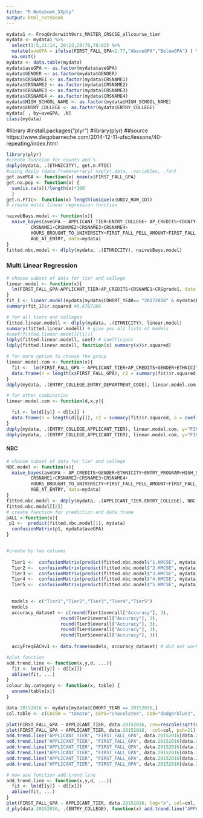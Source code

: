 ---
title: "R Notebook_XXply"
output: html_notebook
---

```{r}
mydata1 <- FreqOrderwith9crs_MASTER_CRSCSE_allcourse_tier
mydata <- mydata1 %>% 
  select(1:5,11:14, 20:23,29:70,78:82) %>% 
  mutate(aveGPA = ifelse(FIRST_FALL_GPA>2.77,"AboveGPA","BelowGPA") ) %>% 
  na.omit()
mydata <- data.table(mydata)
mydata$aveGPA <- as.factor(mydata$aveGPA)
mydata$GENDER <- as.factor(mydata$GENDER)
mydata$CRSNAME1 <- as.factor(mydata$CRSNAME1)
mydata$CRSNAME2 <- as.factor(mydata$CRSNAME2)
mydata$CRSNAME3 <- as.factor(mydata$CRSNAME3)
mydata$CRSNAME4 <- as.factor(mydata$CRSNAME4)
mydata$HIGH_SCHOOL_NAME <- as.factor(mydata$HIGH_SCHOOL_NAME)
mydata$ENTRY_COLLEGE <- as.factor(mydata$ENTRY_COLLEGE)
mydata[ , by=aveGPA, .N]
class(mydata)
```
#library
#install.packages("plyr")
#library(plyr)
##source https://www.diegobarneche.com/2014-12-11-ufsc/lessons/40-repeating/index.html
```{r}
library(plyr)
#create function for counts and %
daply(mydata, .(ETHNICITY), get.n.FTIC)
#using daply (data.frame+arrary) xxply(.data, .variables, .fun)
get.avePGA <- function(x) mean(x$FIRST_FALL_GPA)
get.na.pop <- function(x) {
  sum(is.na(x))/length(x)*100
  }
get.n.FTIC<- function(x) length(unique(x$UNIV_ROW_ID))
# create multi linear regression function

naivebBays.model <- function(x){
  naive_bayes(aveGPA ~ APPLICANT_TIER+ENTRY_COLLEGE+ AP_CREDITS+COUNTY+GENDER+ENTRY_PROGRAM+ +HIGH_SCHOOL_NAME+ETHNICITY+
         CRSNAME1+CRSNAME2+CRSNAME3+CRSNAME4+
         HOURS_BROUGHT_TO_UNIVERSITY+FIRST_FALL_PELL_AMOUNT+FIRST_FALL_BRIGHT_FUTURES_AMOUNT+
         AGE_AT_ENTRY, data=mydata)
}
fitted.nbc.model <- dlply(mydata, .(ETHNICITY), naivebBays.model)

```
### Multi Linear Regression ###
```{r}
# choose subset of data for tier and college
linear.model <- function(x){
  lm(FIRST_FALL_GPA~APPLICANT_TIER+AP_CREDITS+CRSNAME1+CRSgrade1, data = mydata)
}
fit_1 <- linear.model(mydata[mydata$COHORT_YEAR== "20172018" & mydata$ENTRY_COLLEGE=="COB", ])
summary(fit_1)$r.squared #0.6767286
```

```{r}
# for all tiers and colleges
fitted.linear.modell <- dlply(mydata, .(ETHNICITY), linear.model)
summary(fitted.linear.modell) # give you all lists of models
#coef(fitted.linear.modell[[1]])
ldply(fitted.linear.modell, coef) # coefficient
ldply(fitted.linear.modell, function(x) summary(x)$r.squared)
```
```{r}
# for more option to choose the group
linear.model.com <- function(x){
  fit <-  lm(FIRST_FALL_GPA ~ APPLICANT_TIER+AP_CREDITS+GENDER+ETHNICITY+CRSgrade1, data = mydata)
  data.frame(n = length(x$FIRST_FALL_GPA), r2 = summary(fit)$r.squared, a = coef(fit)[[1]], b= coef(fit)[[2]])
}
ddply(mydata, .(ENTRY_COLLEGE,ENTRY_DEPARTMENT_CODE), linear.model.com )

```

```{r}
# for other combination
linear.model.com <- function(d,x,y){

  fit <- lm(d[[y]] ~ d[[x]] )
  data.frame(n = length(d[[y]]), r2 = summary(fit)$r.squared, a = coef(fit)[1], b= coef(fit)[2])
}
ddply(mydata, .(ENTRY_COLLEGE,APPLICANT_TIER), linear.model.com, y="FIRST_FALL_GPA", x= "AP_CREDITS")
ddply(mydata, .(ENTRY_COLLEGE,APPLICANT_TIER), linear.model.com, y="FIRST_FALL_GPA", x= "CRSgrade1")


```


#### NBC ####
```{r}
# choose subset of data for tier and college
NBC.model <- function(x){
  naive_bayes(aveGPA ~ AP_CREDITS+GENDER+ETHNICITY+ENTRY_PROGRAM+HIGH_SCHOOL_NAME+COUNTY+
         CRSNAME1+CRSNAME2+CRSNAME3+CRSNAME4+
         HOURS_BROUGHT_TO_UNIVERSITY+FIRST_FALL_PELL_AMOUNT+FIRST_FALL_BRIGHT_FUTURES_AMOUNT+
         AGE_AT_ENTRY, data=mydata)
}
fitted.nbc.model <- ddply(mydata, .(APPLICANT_TIER,ENTRY_COLLEGE), NBC.model)
fitted.nbc.model[[2]]
# create function for prediction and data.frame
pALL <-function(x){
 p1 <-  predict(fitted.nbc.model[1], mydata)
  confusionMatrix(p1, mydata$aveGPA)
}


#create by two columns
  
  Tier1 <-  confusionMatrix(predict(fitted.nbc.model$"1.HMCSE", mydata), mydata$aveGPA)
  Tier2 <-  confusionMatrix(predict(fitted.nbc.model$"2.HMCSE", mydata), mydata$aveGPA)
  Tier3 <-  confusionMatrix(predict(fitted.nbc.model$"3.HMCSE", mydata), mydata$aveGPA)
  Tier4 <-  confusionMatrix(predict(fitted.nbc.model$"4.HMCSE", mydata), mydata$aveGPA)
  Tier5 <-  confusionMatrix(predict(fitted.nbc.model$"5.HMCSE", mydata), mydata$aveGPA)

 
  models <- c("Tier1","Tier2","Tier3","Tier4","Tier5")
  models
  accuracy_dataset <- c(round(Tier1$overall["Accuracy"], 3),
                    round(Tier2$overall["Accuracy"], 3),
                    round(Tier3$overall["Accuracy"], 3),
                    round(Tier4$overall["Accuracy"], 3),
                    round(Tier5$overall["Accuracy"], 3))
  
  accyFreqEACHv1 <- data.frame(models, accuracy_dataset) # did not work correctly. visit later

```


```{r}
#plot function
add.trend.line <- function(x,y,d, ...){
  fit <- lm(d[[y]] ~ d[[x]])
  abline(fit, ...)
}
colour.by.category <- function(x, table) {
  unname(table[x])
}

data.20152016 <- mydata[mydata$COHORT_YEAR == 20152016,]
col.table <- c(CASSH = "tomato", CEPS="chocolate4", COB="dodgerblue2", HMCSE="darkgoldenrod1", UKCOH="green4", UNA ="blue4") 

plot(FIRST_FALL_GPA ~ APPLICANT_TIER, data.20152016, cex=rescale(sqrt(data.20152016$APPLICANT_TIER), c(0.2, 10)), col= colour.by.category(data.20152016$ENTRY_COLLEGE, col.table), pch=21)
plot(FIRST_FALL_GPA ~ APPLICANT_TIER, data.20152016,  col=col, pch=21)
add.trend.line("APPLICANT_TIER", "FIRST_FALL_GPA", data.20152016[data.20152016$ENTRY_COLLEGE == "CASSH",], col=col.table["CASSH"])
add.trend.line("APPLICANT_TIER", "FIRST_FALL_GPA", data.20152016[data.20152016$ENTRY_COLLEGE == "CEPS",], col=col.table["CEPS"])
add.trend.line("APPLICANT_TIER", "FIRST_FALL_GPA", data.20152016[data.20152016$ENTRY_COLLEGE == "COB",], col=col.table["COB"])
add.trend.line("APPLICANT_TIER", "FIRST_FALL_GPA", data.20152016[data.20152016$ENTRY_COLLEGE == "HMCSE",], col=col.table["HMCSE"])
add.trend.line("APPLICANT_TIER", "FIRST_FALL_GPA", data.20152016[data.20152016$ENTRY_COLLEGE == "UKCOH",], col=col.table["UKCOH"])
add.trend.line("APPLICANT_TIER", "FIRST_FALL_GPA", data.20152016[data.20152016$ENTRY_COLLEGE == "UNA",], col=col.table["UNA"])

```
```{r}
# now use function add.trend.line
add.trend.line <- function(x,y,d, ...){
  fit <- lm(d[[y]] ~ d[[x]])
  abline(fit, ...)
}
plot(FIRST_FALL_GPA ~ APPLICANT_TIER, data.20152016, log="x", col=col, pch=21)
d_ply(data.20152016, .(ENTRY_COLLEGE), function(x) add.trend.line("APPLICANT_TIER", "FIRST_FALL_GPA", x, col=col.table[x$ENTRY_COLLEGE]))

```

